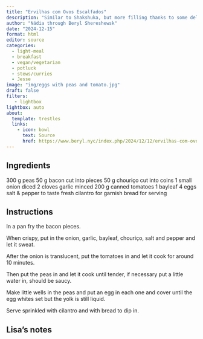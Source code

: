 ```yaml
---
title: "Ervilhas com Ovos Escalfados"
description: "Similar to Shakshuka, but more filling thanks to some delicious peas"
author: "Nádia through Beryl Shereshewsk"
date: "2024-12-15"
format: html
editor: source
categories:
  - light-meal
  - breakfast
  - vegan/vegetarian
  - potluck
  - stews/curries
  - Jesse
image: "img/eggs with peas and tomato.jpg"
draft: false
filters:
   - lightbox
lightbox: auto
about:
  template: trestles
  links:
    - icon: bowl
      text: Source
      href: https://www.beryl.nyc/index.php/2024/12/12/ervilhas-com-ovos-escalfados/
---
```


## Ingredients

300 g peas
50 g bacon cut into pieces
50 g chouriço cut into coins
1 small onion diced
2 cloves garlic minced
200 g canned tomatoes
1 bayleaf
4 eggs
salt & pepper to taste
fresh cilantro for garnish
bread for serving

## Instructions

In a pan fry the bacon pieces.

When crispy, put in the onion, garlic, bayleaf, chouriço, salt and pepper and let it sweat.

After the onion is translucent, put the tomatoes in and let it cook for around 10 minutes.

Then put the peas in and let it cook until tender, if necessary put a little water in, should be saucy.

Make little wells in the peas and put an egg in each one and cover until the egg whites set but the yolk is still liquid.

Serve sprinkled with cilantro and with bread to dip in.

## Lisa's notes